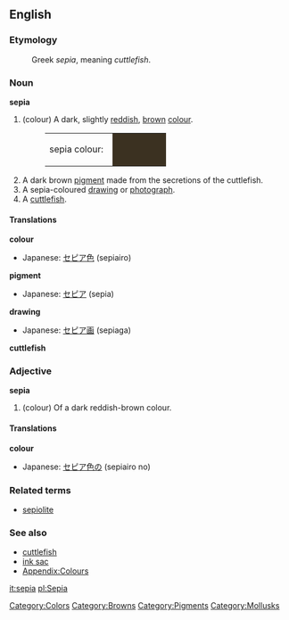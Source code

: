 {{Wikipedia}}
==English==

===Etymology===
:Greek ''sepia'', meaning ''cuttlefish''.

===Noun===
'''sepia'''
#(colour) A dark, slightly [[red]]dish, [[brown]] [[color|colour]].
#:<table><tr><td>sepia colour: &nbsp;</td><td bgcolor="#3B3121" width="80">&nbsp; </td></tr></table>
# A dark brown [[pigment]] made from the secretions of the cuttlefish.
# A sepia-coloured [[drawing]] or [[photograph]].
# A [[cuttlefish]].

====Translations====

'''colour'''
{{top}}
*Japanese: [[セピア色]] (sepiairo)
{{mid}}
{{bottom}}

'''pigment'''
{{top}}
*Japanese: [[セピア]] (sepia)
{{mid}}
{{bottom}}

'''drawing'''
{{top}}
*Japanese: [[セピア画]] (sepiaga)
{{mid}}
{{bottom}}

'''cuttlefish'''
{{top}}
{{mid}}
{{bottom}}

===Adjective===
'''sepia'''
#(colour) Of a dark reddish-brown colour.

====Translations====

'''colour'''
{{top}}
*Japanese: [[セピア色]]の (sepiairo no)
{{mid}}
{{bottom}}

===Related terms===
*[[sepiolite]]

===See also===
*[[cuttlefish]]
*[[ink sac]]
*[[Wiktionary_Appendix:Colours|Appendix:Colours]]

[[Category:Colors]]
[[Category:Browns]]
[[Category:Pigments]]
[[Category:Mollusks]]

[[it:sepia]]
[[pl:Sepia]]